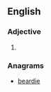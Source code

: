 ==English==

===Adjective===
{{head|en|adjective comparative form}}

# {{en-comparative of|beady}}

===Anagrams===
* [[beardie#English|beardie]]